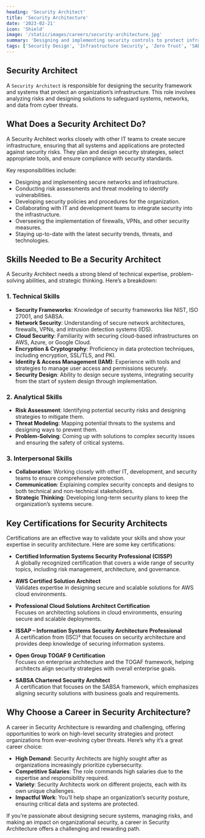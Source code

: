```yaml
---
heading: 'Security Architect'
title: 'Security Architecture'
date: '2023-02-21'
icon: 'Shield'
image: '/static/images/careers/security-architecture.jpg'
summary: 'Designing and implementing security controls to protect infrastructure and data.'
tags: ['Security Design', 'Infrastructure Security', 'Zero Trust', 'SABSA', 'Threat Modeling']
---
```


## Security Architect

A `Security Architect` is responsible for designing the security framework and systems that protect an organization’s infrastructure. This role involves analyzing risks and designing solutions to safeguard systems, networks, and data from cyber threats.

## What Does a Security Architect Do?

A Security Architect works closely with other IT teams to create secure infrastructure, ensuring that all systems and applications are protected against security risks. They plan and design security strategies, select appropriate tools, and ensure compliance with security standards.

Key responsibilities include:

- Designing and implementing secure networks and infrastructure.
- Conducting risk assessments and threat modeling to identify vulnerabilities.
- Developing security policies and procedures for the organization.
- Collaborating with IT and development teams to integrate security into the infrastructure.
- Overseeing the implementation of firewalls, VPNs, and other security measures.
- Staying up-to-date with the latest security trends, threats, and technologies.

## Skills Needed to Be a Security Architect

A Security Architect needs a strong blend of technical expertise, problem-solving abilities, and strategic thinking. Here’s a breakdown:

### 1. Technical Skills

- **Security Frameworks**: Knowledge of security frameworks like NIST, ISO 27001, and SABSA.
- **Network Security**: Understanding of secure network architectures, firewalls, VPNs, and intrusion detection systems (IDS).
- **Cloud Security**: Familiarity with securing cloud-based infrastructures on AWS, Azure, or Google Cloud.
- **Encryption & Cryptography**: Proficiency in data protection techniques, including encryption, SSL/TLS, and PKI.
- **Identity & Access Management (IAM)**: Experience with tools and strategies to manage user access and permissions securely.
- **Security Design**: Ability to design secure systems, integrating security from the start of system design through implementation.

### 2. Analytical Skills

- **Risk Assessment**: Identifying potential security risks and designing strategies to mitigate them.
- **Threat Modeling**: Mapping potential threats to the systems and designing ways to prevent them.
- **Problem-Solving**: Coming up with solutions to complex security issues and ensuring the safety of critical systems.

### 3. Interpersonal Skills

- **Collaboration**: Working closely with other IT, development, and security teams to ensure comprehensive protection.
- **Communication**: Explaining complex security concepts and designs to both technical and non-technical stakeholders.
- **Strategic Thinking**: Developing long-term security plans to keep the organization’s systems secure.

## Key Certifications for Security Architects

Certifications are an effective way to validate your skills and show your expertise in security architecture. Here are some key certifications:

- **Certified Information Systems Security Professional (CISSP)**  
  A globally recognized certification that covers a wide range of security topics, including risk management, architecture, and governance.

- **AWS Certified Solution Architect**  
  Validates expertise in designing secure and scalable solutions for AWS cloud environments.

- **Professional Cloud Solutions Architect Certification**  
  Focuses on architecting solutions in cloud environments, ensuring secure and scalable deployments.

- **ISSAP – Information Systems Security Architecture Professional**  
  A certification from (ISC)² that focuses on security architecture and provides deep knowledge of securing information systems.

- **Open Group TOGAF 9 Certification**  
  Focuses on enterprise architecture and the TOGAF framework, helping architects align security strategies with overall enterprise goals.

- **SABSA Chartered Security Architect**  
  A certification that focuses on the SABSA framework, which emphasizes aligning security solutions with business goals and requirements.

## Why Choose a Career in Security Architecture?

A career in Security Architecture is rewarding and challenging, offering opportunities to work on high-level security strategies and protect organizations from ever-evolving cyber threats. Here’s why it’s a great career choice:

- **High Demand**: Security Architects are highly sought after as organizations increasingly prioritize cybersecurity.
- **Competitive Salaries**: The role commands high salaries due to the expertise and responsibility required.
- **Variety**: Security Architects work on different projects, each with its own unique challenges.
- **Impactful Work**: You’ll help shape an organization’s security posture, ensuring critical data and systems are protected.

If you’re passionate about designing secure systems, managing risks, and making an impact on organizational security, a career in Security Architecture offers a challenging and rewarding path.
